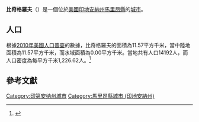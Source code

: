 {{noteTA
|G1=USState
|G2=地名
|G3=Unit
}}
{{Infobox settlement
|official_name = 比奇格羅夫
|native_name = Beech Grove
|settlement_type = [[城市|城市]]
|image_skyline = Marion County Indiana Incorporated and Unincorporated areas Beech Grove Highlighted 1804204.svg
|imagesize = 250px
|image_map = 
|mapsize = 
|subdivision_type = [[世界政區索引|國家]]
|subdivision_type1 = [[美国州份|州份]]
|subdivision_type2 = [[印地安納州行政区划|縣]]
|subdivision_name = [[美国|美国]]
|subdivision_name1 = [[印地安納州|印地安納州]]
|subdivision_name2 = [[馬里昂縣_(印地安納州)|馬里昂縣]]
|elevation_ft = 804
|elevation_m = 245
|timezone = [[北美东部时区|EST]]
|area_total_km2 = 11.57
|area_land_km2 = 11.57
|area_water_km2 = 0.00
|area_total_sq_mi = 
|area_land_sq_mi = 
|area_water_sq_mi = 
|population_as_of = [[2010年美國人口普查|2010]]
|population_footnotes = 
|population_total = 14192
|population_density_km2 = auto
|population_density_sq_mi = auto
|utc_offset = -5
|coordinates = {{coord|39|43|04|N|86|05|29|W|type:city_region:US|display=inline,title}}
| coor_pinpoint = 
| coordinates_footnotes = 
|timezone_DST = EDT
|utc_offset_DST = -4
|postal_code_type = [[美國郵區編號|郵區編號]]
|postal_code = 46107
|area_code = {{link-en|电话区号317|Area code 317|317}}
|blank_name = [[地名信息系统|GNIS ID]]
|blank_info = 430719<ref name="GNIS">{{cite gnis|430719|Beech Grove}}</ref>
}}
'''比奇格羅夫'''（{{lang-en|Beech Grove}}）是一個位於[[美國|美國]][[印地安納州|印地安納州]][[馬里昂縣_(印地安納州)|馬里昂縣]]的[[城市|城市]]。

== 人口 ==
根據[[2010年美國人口普查|2010年美國人口普查]]的數據，比奇格羅夫的面積為11.57平方千米，當中陸地面積為11.57平方千米，而水域面積為0.00平方千米。當地共有人口14192人，而人口密度為每平方千米1,226.62人。<ref name="GR8">{{cite web|url=http://factfinder2.census.gov|publisher=[[美国人口调查局|美国人口调查局]]|accessdate=2011-05-14|title=American FactFinder|archive-date=2013-09-11|archive-url=https://web.archive.org/web/20130911234518/http://factfinder2.census.gov/|dead-url=no}}</ref>

== 參考文獻 ==
{{reflist}}

{{馬里昂縣 (印地安納州)}}

{{DEFAULTSORT:Beech Grove, Indiana}}
[[Category:印第安纳州城市|Category:印第安纳州城市]]
[[Category:馬里昂縣城市_(印地安納州)|Category:馬里昂縣城市 (印地安納州)]]

{{Indiana-geo-stub}}